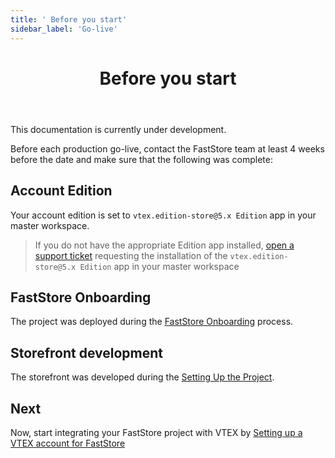 ```yaml
---
title: ' Before you start'
sidebar_label: 'Go-live'
---
```



<header>

# Before you start

</header>

<Callout type="warning" emoji="⚠️">
This documentation is currently under development.
</Callout>

Before each production go-live, contact the FastStore team at least 4 weeks before the date and make sure that the following was complete:

## Account Edition

Your account edition is set to `vtex.edition-store@5.x Edition` app in your master workspace.
> If you do not have the appropriate Edition app installed, [open a support ticket](https://help.vtex.com/support) requesting the installation of the `vtex.edition-store@5.x Edition` app in your master workspace

## FastStore Onboarding
The project was deployed during the [FastStore Onboarding](/docs/getting-started/onboarding) process.

## Storefront development
The storefront was developed during the [Setting Up the Project](/docs/getting-started/settingup-project).

## Next

Now, start integrating your FastStore project with VTEX by [Setting up a VTEX account for FastStore](/docs/go-live/1-setting-up-vtex-account-for-faststore)